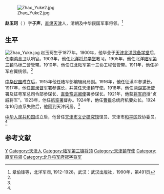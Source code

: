 [[File:Zhao_Yuke2.jpg|thumb]]

'''赵玉珂'''（{{bd|1877年||1959年|}} ）字'''子声'''，[[直隶|直隶]][[天津|天津]]人，清朝及中华民国军事将领。<ref name=zbf>章伯锋等，北洋军阀, 1912-1928，武汉：武汉出版社，1990年，第491页</ref>

==生平==
[[File:Zhao_Yuke.jpg|thumb]]
赵玉珂生于1877年。1900年，他毕业于[[天津|天津]][[北洋武备学堂|北洋武备学堂]]后，任[[李鸿章|李鸿章]]卫队哨官。1903年，他任[[北洋将弁学堂|北洋将弁学堂]]教习。1905年，他任北洋[[陆军第三镇|陆军第三镇]]马标二营管带。1910年，他任江北陆军第十三协工程营管带。1911年，他任护军右翼统领。<ref name=zbf/>

[[中华民国|中华民国]]成立后，1915年他任陆军部编辑局局副。1916年，他任征滇军参谋长。1917年，他任[[直隶督军署|直隶督军署]]参谋长，并兼任天津镇守使。1918年，他任[[两湖宣抚使|两湖宣抚使]]署及征粤军总司令部参谋长、[[直鲁豫巡阅使|直鲁豫巡阅使]]署参谋长。1921年，他获[[北洋将军府|将军府]]授“贞威将军”。1923年，他任[[航空署|航空署]]督办。1924年，他任[[曹锟|曹锟]]总统府机要处长。1924年10月直系失败后，他回到天津闲居。<ref name=zbf/>

[[中华人民共和国|中华人民共和国]]成立后，他曾任[[天津市文史研究馆|天津市文史研究馆]]馆员、天津市[[和平区_(天津市)|和平区]]政协委员。<ref name=zbf/>

==参考文献==
{{commonscat|Zhao Yuke}}
{{reflist}}

{{DEFAULTSORT:Zhao赵}}
[[Category:赵姓|Y]]
[[Category:天津人|Category:天津人]]
[[Category:陆军第三镇将领|Category:陆军第三镇将领]]
[[Category:天津镇守使|Category:天津镇守使]]
[[Category:直军将领|Category:直军将领]]
[[Category:北洋将军府冠字将军|Category:北洋将军府冠字将军]]